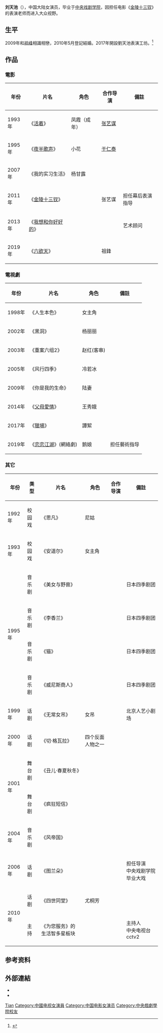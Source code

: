 {{藝人
| 姓名 = 刘天池
| 類型 = 女演员
| 圖片 = 
| 圖片尺寸 = 
| 圖片簡介 = 
| 原名 =
| 外文名 = 
| 外文 = 
| 羅馬拼音 = 
| 英文名 =
| 綽號 = 
| 其他藝名 = 
| 國籍 = {{PRC}}
| 民族 = 
| 籍貫 = 
| 出生日期 =1972年12月27日
| 出生地點 = 
| 逝世日期 =  
| 逝世地點 = 
| 職業 = 表演老師、演员
| 語言 = 國語、日文
| 教育程度 = [[中央戏剧学院|中央戏剧学院]]
| 宗教信仰 = 
| 配偶 = {{marriage|[[祖峰|祖峰]]|May 0, 2010}}
| 音樂類型 = 
| 演奏樂器 = 
| 出身地 = 
| 出道作 = 
| 出道日期 = 
| 代表作 = [[活着_(电影)|活着]]<br />[[夜半歌声|夜半歌声]]
| 活躍年代 = 
| 唱片公司 = 
| 經紀公司 = 
| 網站 = 
| 相關團體 = 
| 獎項 = 
| IMDb = 0862516
}}
'''刘天池'''（{{bd|1972年12月27日|}}），中国大陆女演员，毕业于[[中央戏剧学院|中央戏剧学院]]，因担任电影《[[金陵十三钗|金陵十三钗]]》的表演老师而进入大众视野。

== 生平 ==
2009年和[[祖峰|祖峰]]相識相戀，2010年5月登記結婚。2017年開設劉天池表演工坊。<ref>{{Cite web|title=刘天池 目前青年演员的培养，有点浮躁|url=http://www.xinhuanet.com/ent/2018-09/18/c_1123444954.htm|accessdate=2019-08-09|work=新华网|archive-date=2019-08-09|archive-url=https://web.archive.org/web/20190809110926/http://www.xinhuanet.com/ent/2018-09/18/c_1123444954.htm|dead-url=no}}</ref>

== 作品 ==
=== 電影 ===
{|class="wikitable" 
|- 
! 年份 !! 片名 !! 角色 !! 合作导演 !! 備註
|-
|1993年||《[[活着_(电影)|活着]]》||凤霞（成年）||[[张艺谋|张艺谋]]|| 
|-
|1995年||《[[夜半歌声|夜半歌声]]》||小花||[[于仁泰|于仁泰]]|| 
|-
|2007年||《我的实习生活》||杨甘露|| ||
|-
|2011年||《[[金陵十三钗|金陵十三钗]]》||||张艺谋|| 担任幕后表演指导
|-
|2013年||《[[我想和你好好的|我想和你好好的]]》|| |||| 艺术顾问
|-
|2019年||《[[六欲天_(電影)|六欲天]]》|| || 	祖鋒|| 
|}

=== 電視劇 ===
{|class="wikitable" 
|- 
! 年份 !! 片名 !! 角色 !! 備註
|-
| 1998年|| 《人生本色》||女主角|| 
|-
|2002年|| 《黑洞》||杨丽丽||
|-
|2003年|| 《重案六组2》||赵红(客串)|| 
|-
|2005年|| 《风行四季》||冷若冰|| 
|-
|2009年|| 《你是我的生命》||陆妻|| 
|-
|2014年|| 《[[父母愛情|父母愛情]]》||王秀娥||
|-
|2017年|| 《[[獵場|獵場]]》||譚絮||
|-
|2019年|| 《[[恋恋江湖|恋恋江湖]]》(網絡劇)||鹅娘||担任藝術指导
|}

=== 其它 ===
{|class="wikitable" 
|- 
! 年份 !! 类型 !! 片名 !! 角色 !! 合作导演 !! 備註
|-
|1992年||校园戏||《思凡》||尼姑|| ||
|-
|1993年||校园戏||《安道尔》||女主角|| ||
|-
|rowspan="4" |1995年||音乐剧||《美女与野兽》|||||| 日本四季剧团
|-
|音乐剧||《李香兰》|||||| 日本四季剧团
|-
|音乐剧||《猫》|||||| 日本四季剧团
|-
|音乐剧||《威尼斯商人》|||||| 日本四季剧团
|-
| 1999年||话剧||《无常女吊》||女吊|| || 北京人艺小剧场
|-
| 2000年||话剧||《切·格瓦拉》||四个反面人物之一||||
|-
|rowspan="2" |2001年||舞台剧||《丑儿·春夏秋冬》|| || ||
|-
|舞台剧||《疯狂短信》|| || ||
|-
|2004年||音乐剧||《风帝国》|| || ||
|-
|2006年||话剧||《图兰朵》|||||| 担任导演<br>中央戏剧学院毕业大戏
|-
|rowspan="2" |2010年||话剧||《四世同堂》||尤桐芳|| ||
|-
|主持||《为您服务》的生活智多星板块|||||| 主持人<br>中央电视台cctv2
|}

== 参考资料 ==
{{reflist}}

== 外部連結 ==
* {{Sinaweibo|1346525200|刘天池}}
* {{hkmdb name|10441}}

{{Authority control}}
{{DEFAULTSORT:Liu刘}}
[[Category:劉姓|Tian]]
[[Category:中國电视女演員|Category:中國电视女演員]]
[[Category:中国电影女演员|Category:中国电影女演员]]
[[Category:中央戲劇學院校友|Category:中央戲劇學院校友]]